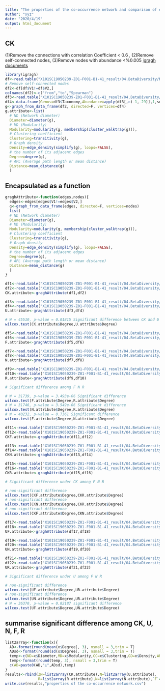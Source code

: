 ```yaml
---
title: "The properties of the co-occurrence network and comparison of degree"
author: "xyz"
date: "2020/4/19"
output: html_document
---
```


## CK
  
  (1)Remove the  connections with correlation Coefficient < 0.6 , (2)Remove self-connected nodes,  (3)Remove nodes with abundance <%0.005 
  [igragh documents](https://igraph.org/r/doc/)   
  
```r
library(igragh)
df<-read.table("X101SC19050239-Z01-F001-B1-41_result/04.BetaDiversity/Network/CK/dot/genus.spearman.index.list")
# Remove self-connected nodes
df2<-df[df$V1!=df$V2,]
colnames(df2)<-c("from","to","Spearman")
df3<-read.table("X101SC19050239-Z01-F001-B1-41_result/04.BetaDiversity/Network/CK/otu_table.g.relative.xls",header = T)
df4<-data.frame(Genus=df3$Taxonomy,Abundance=apply(df3[,c(-1,-29)],1,sum))
g<-graph_from_data_frame(df2, directed=F, vertices=df4)
g.attribute<-list(
  # ND (Network diameter)
  Diameter=diameter(g),
  # MD (Modularity)
  Modularity=modularity(g, membership(cluster_walktrap(g))),
  # Clustering coefficient
  Clustering=transitivity(g),
  # Graph density
  Density=edge_density(simplify(g), loops=FALSE),
  # the number of its adjacent edges
  Degree=degree(g),
  # APL (Average path length or mean distance)
  Distance=mean_distance(g)
  )
```

## Encapsulated as a function

```r
graghAttribute<-function(edges,nodes){
  edges<-edges[edges$V1!=edges$V2,]
  g<-graph_from_data_frame(edges, directed=F, vertices=nodes)
  list(
  # ND (Network diameter)
  Diameter=diameter(g),
  # MD (Modularity)
  Modularity=modularity(g, membership(cluster_walktrap(g))),
  # Clustering coefficient
  Clustering=transitivity(g),
  # Graph density
  Density=edge_density(simplify(g), loops=FALSE),
  # the number of its adjacent edges
  Degree=degree(g),
  # APL (Average path length or mean distance)
  Distance=mean_distance(g)
  )
}

df1<-read.table("X101SC19050239-Z01-F001-B1-41_result/04.BetaDiversity/Network/CK/dot/genus.spearman.index.list")
df2<-read.table("X101SC19050239-Z01-F001-B1-41_result/04.BetaDiversity/Network/CK/otu_table.g.relative.xls",header = T)
CK.attribute<-graghAttribute(df1,df2)

df3<-read.table("X101SC19050239-Z01-F001-B1-41_result/04.BetaDiversity/Network/U/dot/genus.spearman.index.list")
df4<-read.table("X101SC19050239-Z01-F001-B1-41_result/04.BetaDiversity/Network/U/otu_table.g.relative.xls",header = T)
U.attribute<-graghAttribute(df3,df4)

# W = 45510, p-value = 0.01815 Significant difference between CK and U
wilcox.test(CK.attribute$Degree,U.attribute$Degree)

df5<-read.table("X101SC19050239-Z01-F001-B1-41_result/04.BetaDiversity/Network2/F/dot/genus.spearman.index.list")
df6<-read.table("X101SC19050239-Z01-F001-B1-41_result/04.BetaDiversity/Network2/F/otu_table.g.relative.xls",header = T)
F.attribute<-graghAttribute(df5,df6)

df7<-read.table("X101SC19050239-Z01-F001-B1-41_result/04.BetaDiversity/Network2/N/dot/genus.spearman.index.list")
df8<-read.table("X101SC19050239-Z01-F001-B1-41_result/04.BetaDiversity/Network2/N/otu_table.g.relative.xls",header = T)
N.attribute<-graghAttribute(df7,df8)

df9<-read.table("X101SC19050239-Z01-F001-B1-41_result/04.BetaDiversity/Network2/R/dot/genus.spearman.index.list")
df10<-read.table("X101SC19050239-Z01-F001-B1-41_result/04.BetaDiversity/Network2/R/otu_table.g.relative.xls",header = T)
R.attribute<-graghAttribute(df9,df10)

# Significant difference among F N R

# W = 31739, p-value = 3.493e-06 Significant difference
wilcox.test(F.attribute$Degree,R.attribute$Degree)
# W = 31746, p-value = 3.549e-06 Significant difference
wilcox.test(N.attribute$Degree,R.attribute$Degree)
# W = 40232, p-value = 0.7361 Significant difference
wilcox.test(F.attribute$Degree,N.attribute$Degree)

df11<-read.table("X101SC19050239-Z01-F001-B1-41_result/04.BetaDiversity/Network3/CKF/dot/genus.spearman.index.list")
df12<-read.table("X101SC19050239-Z01-F001-B1-41_result/04.BetaDiversity/Network3/CKF/otu_table.g.relative.xls",header = T)
CKF.attribute<-graghAttribute(df11,df12)

df13<-read.table("X101SC19050239-Z01-F001-B1-41_result/04.BetaDiversity/Network3/CKN/dot/genus.spearman.index.list")
df14<-read.table("X101SC19050239-Z01-F001-B1-41_result/04.BetaDiversity/Network3/CKN/otu_table.g.relative.xls",header = T)
CKN.attribute<-graghAttribute(df13,df14)

df15<-read.table("X101SC19050239-Z01-F001-B1-41_result/04.BetaDiversity/Network3/CKR/dot/genus.spearman.index.list")
df16<-read.table("X101SC19050239-Z01-F001-B1-41_result/04.BetaDiversity/Network3/CKR/otu_table.g.relative.xls",header = T)
CKR.attribute<-graghAttribute(df15,df16)

# Significant difference under CK among F N R

# non-significant difference
wilcox.test(CKF.attribute$Degree,CKR.attribute$Degree)
# non-significant difference
wilcox.test(CKN.attribute$Degree,CKR.attribute$Degree)
# non-significant difference
wilcox.test(CKF.attribute$Degree,CKN.attribute$Degree)

df17<-read.table("X101SC19050239-Z01-F001-B1-41_result/04.BetaDiversity/Network3/UF/dot/genus.spearman.index.list")
df18<-read.table("X101SC19050239-Z01-F001-B1-41_result/04.BetaDiversity/Network3/UF/otu_table.g.relative.xls",header = T)
UF.attribute<-graghAttribute(df17,df18)

df19<-read.table("X101SC19050239-Z01-F001-B1-41_result/04.BetaDiversity/Network3/UN/dot/genus.spearman.index.list")
df20<-read.table("X101SC19050239-Z01-F001-B1-41_result/04.BetaDiversity/Network3/UN/otu_table.g.relative.xls",header = T)
UN.attribute<-graghAttribute(df19,df20)

df21<-read.table("X101SC19050239-Z01-F001-B1-41_result/04.BetaDiversity/Network3/UR/dot/genus.spearman.index.list")
df22<-read.table("X101SC19050239-Z01-F001-B1-41_result/04.BetaDiversity/Network3/UR/otu_table.g.relative.xls",header = T)
UR.attribute<-graghAttribute(df21,df22)

# Significant difference under U among F N R

# non-significant difference
wilcox.test(UF.attribute$Degree,UR.attribute$Degree)
# non-significant difference
wilcox.test(UN.attribute$Degree,UR.attribute$Degree)
# W = 36370, p-value = 0.02187 significant difference
wilcox.test(UF.attribute$Degree,UN.attribute$Degree)
```

## summarise significant difference among CK, U, N, F, R

```r
list2array<-function(x){
  AD<-format(round(mean(x$Degree), 3), nsmall = 3,trim = T)
  ADsd<-format(round(sd(x$Degree), 3), nsmall = 3,trim = T)
  temp<-c(ND=x$Diameter,MD=x$Modularity,CC=x$Clustering,GD=x$Density,APL=x$Distance)
  temp<-format(round(temp, 3), nsmall = 3,trim = T)
  c(AD=paste0(AD,"±",ADsd),temp)
}
results<-rbind(ZN=list2array(CK.attribute),N=list2array(U.attribute),
               R=list2array(R.attribute),N=list2array(N.attribute),`F`=list2array(F.attribute))
write.csv(results,"properties of the co-occurrence network.csv")
```

